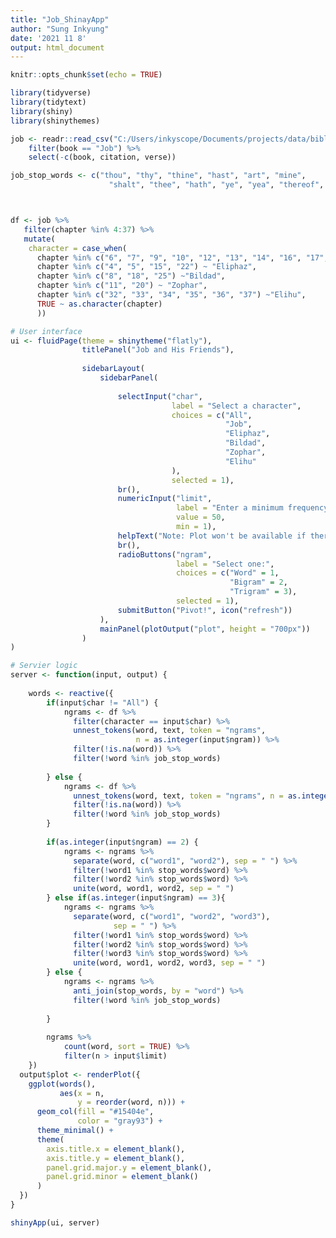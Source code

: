 ```yaml
---
title: "Job_ShinayApp"
author: "Sung Inkyung"
date: '2021 11 8'
output: html_document
---
```


```r
knitr::opts_chunk$set(echo = TRUE)
```

```r
library(tidyverse)
library(tidytext)
library(shiny)
library(shinythemes)
```


```r
job <- readr::read_csv("C:/Users/inkyscope/Documents/projects/data/bible_kjv_new.csv") %>% 
    filter(book == "Job") %>% 
    select(-c(book, citation, verse))
```


```r
job_stop_words <- c("thou", "thy", "thine", "hast", "art", "mine",
                      "shalt", "thee", "hath", "ye", "yea", "thereof", "job", "god", "day", "doth", "canst", "cometh", "wilt", "dost", "wherefore", "shouldes", "lo")



df <- job %>% 
   filter(chapter %in% 4:37) %>% 
   mutate(
    character = case_when(
      chapter %in% c("6", "7", "9", "10", "12", "13", "14", "16", "17", "19", "21", "23", "24", "26", "27", "28", "29", "30", "31") ~ "Job",
      chapter %in% c("4", "5", "15", "22") ~ "Eliphaz",
      chapter %in% c("8", "18", "25") ~"Bildad",
      chapter %in% c("11", "20") ~ "Zophar",
      chapter %in% c("32", "33", "34", "35", "36", "37") ~"Elihu",
      TRUE ~ as.character(chapter)
      )) 

```


```r
# User interface
ui <- fluidPage(theme = shinytheme("flatly"),
                titlePanel("Job and His Friends"),
                
                sidebarLayout(
                    sidebarPanel(
                       
                        selectInput("char", 
                                    label = "Select a character",
                                    choices = c("All",
                                                "Job",
                                                "Eliphaz",
                                                "Bildad",
                                                "Zophar",
                                                "Elihu"
                                    ), 
                                    selected = 1),
                        br(),
                        numericInput("limit", 
                                     label = "Enter a minimum frequency:", 
                                     value = 50,
                                     min = 1),
                        helpText("Note: Plot won't be available if there are no world above your selected minimum"),
                        br(),
                        radioButtons("ngram",
                                     label = "Select one:",
                                     choices = c("Word" = 1,
                                                 "Bigram" = 2,
                                                 "Trigram" = 3),
                                     selected = 1),
                        submitButton("Pivot!", icon("refresh"))
                    ),
                    mainPanel(plotOutput("plot", height = "700px"))
                )
)

```


```r
# Servier logic
server <- function(input, output) {
    
    words <- reactive({
        if(input$char != "All") {
            ngrams <- df %>%
              filter(character == input$char) %>%
              unnest_tokens(word, text, token = "ngrams", 
                            n = as.integer(input$ngram)) %>%
              filter(!is.na(word)) %>% 
              filter(!word %in% job_stop_words)
             
        } else {
            ngrams <- df %>%
              unnest_tokens(word, text, token = "ngrams", n = as.integer(input$ngram)) %>%
              filter(!is.na(word)) %>% 
              filter(!word %in% job_stop_words)
        }
        
        if(as.integer(input$ngram) == 2) {
            ngrams <- ngrams %>%
              separate(word, c("word1", "word2"), sep = " ") %>% 
              filter(!word1 %in% stop_words$word) %>% 
              filter(!word2 %in% stop_words$word) %>% 
              unite(word, word1, word2, sep = " ")
        } else if(as.integer(input$ngram) == 3){
            ngrams <- ngrams %>%
              separate(word, c("word1", "word2", "word3"), 
                       sep = " ") %>%  
              filter(!word1 %in% stop_words$word) %>% 
              filter(!word2 %in% stop_words$word) %>% 
              filter(!word3 %in% stop_words$word) %>% 
              unite(word, word1, word2, word3, sep = " ") 
        } else {
            ngrams <- ngrams %>%
              anti_join(stop_words, by = "word") %>% 
              filter(!word %in% job_stop_words)
              
        }
        
        ngrams %>% 
            count(word, sort = TRUE) %>%
            filter(n > input$limit)
    })
  output$plot <- renderPlot({
    ggplot(words(),
           aes(x = n,
               y = reorder(word, n))) +
      geom_col(fill = "#15404e",
               color = "gray93") +
      theme_minimal() +
      theme(
        axis.title.x = element_blank(),
        axis.title.y = element_blank(),
        panel.grid.major.y = element_blank(),
        panel.grid.minor = element_blank()
      )
  })
}
```

```r
shinyApp(ui, server)
```


